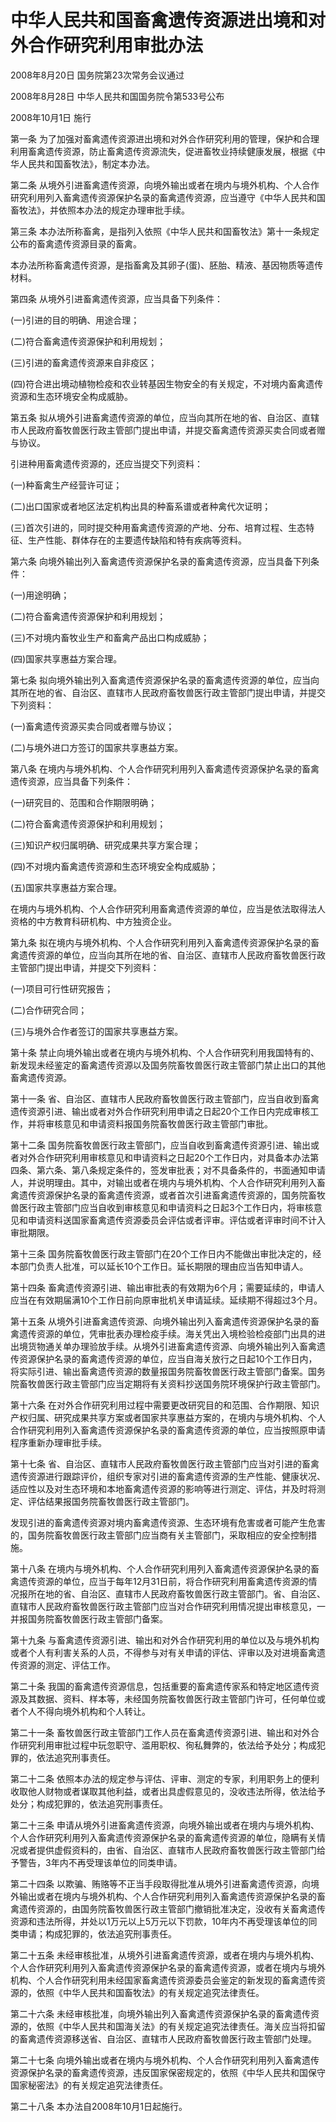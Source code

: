 # 中华人民共和国畜禽遗传资源进出境和对外合作研究利用审批办法

2008年8月20日 国务院第23次常务会议通过

2008年8月28日 中华人民共和国国务院令第533号公布

2008年10月1日 施行

  

第一条 为了加强对畜禽遗传资源进出境和对外合作研究利用的管理，保护和合理利用畜禽遗传资源，防止畜禽遗传资源流失，促进畜牧业持续健康发展，根据《中华人民共和国畜牧法》，制定本办法。

第二条 从境外引进畜禽遗传资源，向境外输出或者在境内与境外机构、个人合作研究利用列入畜禽遗传资源保护名录的畜禽遗传资源，应当遵守《中华人民共和国畜牧法》，并依照本办法的规定办理审批手续。

第三条 本办法所称畜禽，是指列入依照《中华人民共和国畜牧法》第十一条规定公布的畜禽遗传资源目录的畜禽。

本办法所称畜禽遗传资源，是指畜禽及其卵子(蛋)、胚胎、精液、基因物质等遗传材料。

第四条 从境外引进畜禽遗传资源，应当具备下列条件：

(一)引进的目的明确、用途合理；

(二)符合畜禽遗传资源保护和利用规划；

(三)引进的畜禽遗传资源来自非疫区；

(四)符合进出境动植物检疫和农业转基因生物安全的有关规定，不对境内畜禽遗传资源和生态环境安全构成威胁。

第五条 拟从境外引进畜禽遗传资源的单位，应当向其所在地的省、自治区、直辖市人民政府畜牧兽医行政主管部门提出申请，并提交畜禽遗传资源买卖合同或者赠与协议。

引进种用畜禽遗传资源的，还应当提交下列资料：

(一)种畜禽生产经营许可证；

(二)出口国家或者地区法定机构出具的种畜系谱或者种禽代次证明；

(三)首次引进的，同时提交种用畜禽遗传资源的产地、分布、培育过程、生态特征、生产性能、群体存在的主要遗传缺陷和特有疾病等资料。

第六条 向境外输出列入畜禽遗传资源保护名录的畜禽遗传资源，应当具备下列条件：

(一)用途明确；

(二)符合畜禽遗传资源保护和利用规划；

(三)不对境内畜牧业生产和畜禽产品出口构成威胁；

(四)国家共享惠益方案合理。

第七条 拟向境外输出列入畜禽遗传资源保护名录的畜禽遗传资源的单位，应当向其所在地的省、自治区、直辖市人民政府畜牧兽医行政主管部门提出申请，并提交下列资料：

(一)畜禽遗传资源买卖合同或者赠与协议；

(二)与境外进口方签订的国家共享惠益方案。

第八条 在境内与境外机构、个人合作研究利用列入畜禽遗传资源保护名录的畜禽遗传资源，应当具备下列条件：

(一)研究目的、范围和合作期限明确；

(二)符合畜禽遗传资源保护和利用规划；

(三)知识产权归属明确、研究成果共享方案合理；

(四)不对境内畜禽遗传资源和生态环境安全构成威胁；

(五)国家共享惠益方案合理。

在境内与境外机构、个人合作研究利用畜禽遗传资源的单位，应当是依法取得法人资格的中方教育科研机构、中方独资企业。

第九条 拟在境内与境外机构、个人合作研究利用列入畜禽遗传资源保护名录的畜禽遗传资源的单位，应当向其所在地的省、自治区、直辖市人民政府畜牧兽医行政主管部门提出申请，并提交下列资料：

(一)项目可行性研究报告；

(二)合作研究合同；

(三)与境外合作者签订的国家共享惠益方案。

第十条 禁止向境外输出或者在境内与境外机构、个人合作研究利用我国特有的、新发现未经鉴定的畜禽遗传资源以及国务院畜牧兽医行政主管部门禁止出口的其他畜禽遗传资源。

第十一条 省、自治区、直辖市人民政府畜牧兽医行政主管部门，应当自收到畜禽遗传资源引进、输出或者对外合作研究利用申请之日起20个工作日内完成审核工作，并将审核意见和申请资料报国务院畜牧兽医行政主管部门审批。

第十二条 国务院畜牧兽医行政主管部门，应当自收到畜禽遗传资源引进、输出或者对外合作研究利用审核意见和申请资料之日起20个工作日内，对具备本办法第四条、第六条、第八条规定条件的，签发审批表；对不具备条件的，书面通知申请人，并说明理由。其中，对输出或者在境内与境外机构、个人合作研究利用列入畜禽遗传资源保护名录的畜禽遗传资源，或者首次引进畜禽遗传资源的，国务院畜牧兽医行政主管部门应当自收到审核意见和申请资料之日起3个工作日内，将审核意见和申请资料送国家畜禽遗传资源委员会评估或者评审。评估或者评审时间不计入审批期限。

第十三条 国务院畜牧兽医行政主管部门在20个工作日内不能做出审批决定的，经本部门负责人批准，可以延长10个工作日。延长期限的理由应当告知申请人。

第十四条 畜禽遗传资源引进、输出审批表的有效期为6个月；需要延续的，申请人应当在有效期届满10个工作日前向原审批机关申请延续。延续期不得超过3个月。

第十五条 从境外引进畜禽遗传资源、向境外输出列入畜禽遗传资源保护名录的畜禽遗传资源的单位，凭审批表办理检疫手续。海关凭出入境检验检疫部门出具的进出境货物通关单办理验放手续。从境外引进畜禽遗传资源、向境外输出列入畜禽遗传资源保护名录的畜禽遗传资源的单位，应当自海关放行之日起10个工作日内，将实际引进、输出畜禽遗传资源的数量报国务院畜牧兽医行政主管部门备案。国务院畜牧兽医行政主管部门应当定期将有关资料抄送国务院环境保护行政主管部门。

第十六条 在对外合作研究利用过程中需要更改研究目的和范围、合作期限、知识产权归属、研究成果共享方案或者国家共享惠益方案的，在境内与境外机构、个人合作研究利用列入畜禽遗传资源保护名录的畜禽遗传资源的单位，应当按照原申请程序重新办理审批手续。

第十七条 省、自治区、直辖市人民政府畜牧兽医行政主管部门应当对引进的畜禽遗传资源进行跟踪评价，组织专家对引进的畜禽遗传资源的生产性能、健康状况、适应性以及对生态环境和本地畜禽遗传资源的影响等进行测定、评估，并及时将测定、评估结果报国务院畜牧兽医行政主管部门。

发现引进的畜禽遗传资源对境内畜禽遗传资源、生态环境有危害或者可能产生危害的，国务院畜牧兽医行政主管部门应当商有关主管部门，采取相应的安全控制措施。

第十八条 在境内与境外机构、个人合作研究利用列入畜禽遗传资源保护名录的畜禽遗传资源的单位，应当于每年12月31日前，将合作研究利用畜禽遗传资源的情况报所在地的省、自治区、直辖市人民政府畜牧兽医行政主管部门。省、自治区、直辖市人民政府畜牧兽医行政主管部门应当对合作研究利用情况提出审核意见，一并报国务院畜牧兽医行政主管部门备案。

第十九条 与畜禽遗传资源引进、输出和对外合作研究利用的单位以及与境外机构或者个人有利害关系的人员，不得参与对有关申请的评估、评审以及对进境畜禽遗传资源的测定、评估工作。

第二十条 我国的畜禽遗传资源信息，包括重要的畜禽遗传家系和特定地区遗传资源及其数据、资料、样本等，未经国务院畜牧兽医行政主管部门许可，任何单位或者个人不得向境外机构和个人转让。

第二十一条 畜牧兽医行政主管部门工作人员在畜禽遗传资源引进、输出和对外合作研究利用审批过程中玩忽职守、滥用职权、徇私舞弊的，依法给予处分；构成犯罪的，依法追究刑事责任。

第二十二条 依照本办法的规定参与评估、评审、测定的专家，利用职务上的便利收取他人财物或者谋取其他利益，或者出具虚假意见的，没收违法所得，依法给予处分；构成犯罪的，依法追究刑事责任。

第二十三条 申请从境外引进畜禽遗传资源，向境外输出或者在境内与境外机构、个人合作研究利用列入畜禽遗传资源保护名录的畜禽遗传资源的单位，隐瞒有关情况或者提供虚假资料的，由省、自治区、直辖市人民政府畜牧兽医行政主管部门给予警告，3年内不再受理该单位的同类申请。

第二十四条 以欺骗、贿赂等不正当手段取得批准从境外引进畜禽遗传资源，向境外输出或者在境内与境外机构、个人合作研究利用列入畜禽遗传资源保护名录的畜禽遗传资源的，由国务院畜牧兽医行政主管部门撤销批准决定，没收有关畜禽遗传资源和违法所得，并处以1万元以上5万元以下罚款，10年内不再受理该单位的同类申请；构成犯罪的，依法追究刑事责任。

第二十五条 未经审核批准，从境外引进畜禽遗传资源，或者在境内与境外机构、个人合作研究利用列入畜禽遗传资源保护名录的畜禽遗传资源，或者在境内与境外机构、个人合作研究利用未经国家畜禽遗传资源委员会鉴定的新发现的畜禽遗传资源的，依照《中华人民共和国畜牧法》的有关规定追究法律责任。

第二十六条 未经审核批准，向境外输出列入畜禽遗传资源保护名录的畜禽遗传资源的，依照《中华人民共和国海关法》的有关规定追究法律责任。海关应当将扣留的畜禽遗传资源移送省、自治区、直辖市人民政府畜牧兽医行政主管部门处理。

第二十七条 向境外输出或者在境内与境外机构、个人合作研究利用列入畜禽遗传资源保护名录的畜禽遗传资源，违反国家保密规定的，依照《中华人民共和国保守国家秘密法》的有关规定追究法律责任。

第二十八条 本办法自2008年10月1日起施行。